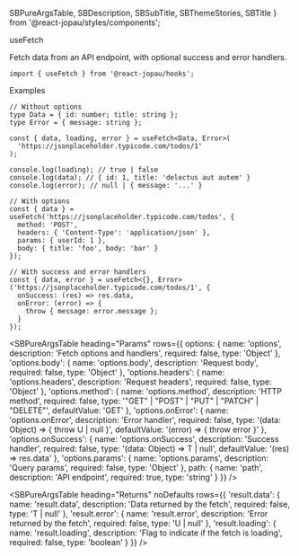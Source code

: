   SBPureArgsTable,
  SBDescription,
  SBSubTitle,
  SBThemeStories,
  SBTitle
} from '@react-jopau/styles/components';

<SBThemeStories />

<SBTitle>useFetch</SBTitle>

<SBDescription>
  Fetch data from an API endpoint, with optional success and error handlers.
</SBDescription>

```tsx dark
import { useFetch } from '@react-jopau/hooks';
```

<SBSubTitle>Examples</SBSubTitle>

```tsx dark
// Without options
type Data = { id: number; title: string };
type Error = { message: string };

const { data, loading, error } = useFetch<Data, Error>(
  'https://jsonplaceholder.typicode.com/todos/1'
);

console.log(loading); // true | false
console.log(data); // { id: 1, title: 'delectus aut autem' }
console.log(error); // null | { message: '...' }
```

```tsx dark
// With options
const { data } = useFetch('https://jsonplaceholder.typicode.com/todos', {
  method: 'POST',
  headers: { 'Content-Type': 'application/json' },
  params: { userId: 1 },
  body: { title: 'foo', body: 'bar' }
});
```

```tsx dark
// With success and error handlers
const { data, error } = useFetch<{}, Error>('https://jsonplaceholder.typicode.com/todos/1', {
  onSuccess: (res) => res.data,
  onError: (error) => {
    throw { message: error.message };
  }
});
```

<SBPureArgsTable
  heading="Params"
  rows={{
    options: {
      name: 'options',
      description: 'Fetch options and handlers',
      required: false,
      type: 'Object'
    },
    'options.body': {
      name: 'options.body',
      description: 'Request body',
      required: false,
      type: 'Object'
    },
    'options.headers': {
      name: 'options.headers',
      description: 'Request headers',
      required: false,
      type: 'Object'
    },
    'options.method': {
      name: 'options.method',
      description: 'HTTP method',
      required: false,
      type: '"GET" | "POST" | "PUT" | "PATCH" | "DELETE"',
      defaultValue: 'GET'
    },
    'options.onError': {
      name: 'options.onError',
      description: 'Error handler',
      required: false,
      type: '(data: Object) => { throw U | null }',
      defaultValue: '(error) => { throw error }'
    },
    'options.onSuccess': {
      name: 'options.onSuccess',
      description: 'Success handler',
      required: false,
      type: '(data: Object) => T | null',
      defaultValue: '(res) => res.data'
    },
    'options.params': {
      name: 'options.params',
      description: 'Query params',
      required: false,
      type: 'Object'
    },
    path: { name: 'path', description: 'API endpoint', required: true, type: 'string' }
  }}
/>

<SBPureArgsTable
  heading="Returns"
  noDefaults
  rows={{
    'result.data': {
      name: 'result.data',
      description: 'Data returned by the fetch',
      required: false,
      type: 'T | null'
    },
    'result.error': {
      name: 'result.error',
      description: 'Error returned by the fetch',
      required: false,
      type: 'U | null'
    },
    'result.loading': {
      name: 'result.loading',
      description: 'Flag to indicate if the fetch is loading',
      required: false,
      type: 'boolean'
    }
  }}
/>
